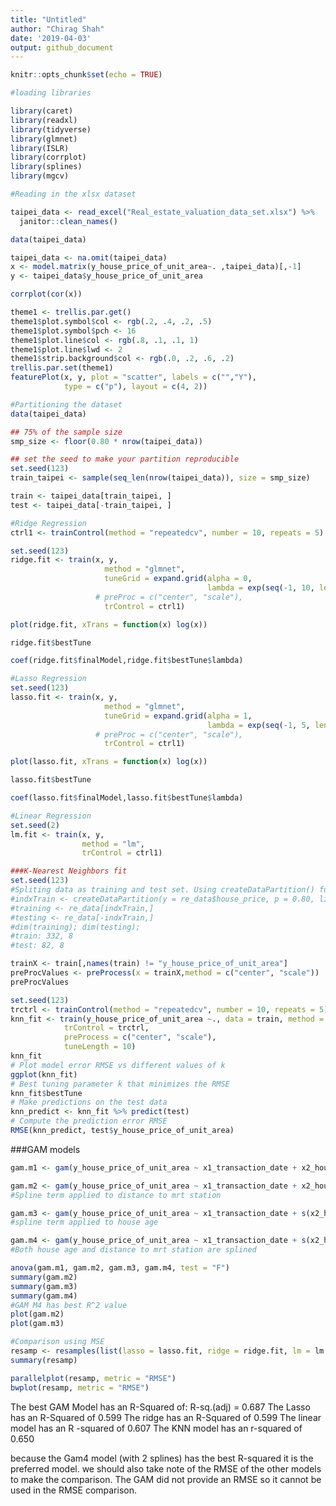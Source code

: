 ```yaml
---
title: "Untitled"
author: "Chirag Shah"
date: '2019-04-03'
output: github_document
---
```


```r
knitr::opts_chunk$set(echo = TRUE)
```

```r
#loading libraries

library(caret)
library(readxl)
library(tidyverse)
library(glmnet)
library(ISLR)
library(corrplot)
library(splines)
library(mgcv)

#Reading in the xlsx dataset

taipei_data <- read_excel("Real_estate_valuation_data_set.xlsx") %>%
  janitor::clean_names()
```

```r
data(taipei_data)

taipei_data <- na.omit(taipei_data)
x <- model.matrix(y_house_price_of_unit_area~. ,taipei_data)[,-1]
y <- taipei_data$y_house_price_of_unit_area

corrplot(cor(x))

theme1 <- trellis.par.get()
theme1$plot.symbol$col <- rgb(.2, .4, .2, .5)
theme1$plot.symbol$pch <- 16
theme1$plot.line$col <- rgb(.8, .1, .1, 1)
theme1$plot.line$lwd <- 2
theme1$strip.background$col <- rgb(.0, .2, .6, .2)
trellis.par.set(theme1)
featurePlot(x, y, plot = "scatter", labels = c("","Y"),
            type = c("p"), layout = c(4, 2))
```

```r
#Partitioning the dataset
data(taipei_data)

## 75% of the sample size
smp_size <- floor(0.80 * nrow(taipei_data))

## set the seed to make your partition reproducible
set.seed(123)
train_taipei <- sample(seq_len(nrow(taipei_data)), size = smp_size)

train <- taipei_data[train_taipei, ]
test <- taipei_data[-train_taipei, ]
```

```r
#Ridge Regression
ctrl1 <- trainControl(method = "repeatedcv", number = 10, repeats = 5)

set.seed(123)
ridge.fit <- train(x, y,
                     method = "glmnet",
                     tuneGrid = expand.grid(alpha = 0, 
                                            lambda = exp(seq(-1, 10, length = 100))),
                   # preProc = c("center", "scale"),
                     trControl = ctrl1)

plot(ridge.fit, xTrans = function(x) log(x))

ridge.fit$bestTune

coef(ridge.fit$finalModel,ridge.fit$bestTune$lambda)
```

```r
#Lasso Regression
set.seed(123)
lasso.fit <- train(x, y,
                     method = "glmnet",
                     tuneGrid = expand.grid(alpha = 1, 
                                            lambda = exp(seq(-1, 5, length=100))),
                   # preProc = c("center", "scale"),
                     trControl = ctrl1)

plot(lasso.fit, xTrans = function(x) log(x))

lasso.fit$bestTune

coef(lasso.fit$finalModel,lasso.fit$bestTune$lambda)
```

```r
#Linear Regression
set.seed(2)
lm.fit <- train(x, y,
                method = "lm",
                trControl = ctrl1)
```

```r
###K-Nearest Neighbors fit
set.seed(123)
#Spliting data as training and test set. Using createDataPartition() function from caret
#indxTrain <- createDataPartition(y = re_data$house_price, p = 0.80, list = FALSE)
#training <- re_data[indxTrain,]
#testing <- re_data[-indxTrain,]
#dim(training); dim(testing);
#train: 332, 8
#test: 82, 8

trainX <- train[,names(train) != "y_house_price_of_unit_area"]
preProcValues <- preProcess(x = trainX,method = c("center", "scale"))
preProcValues

set.seed(123)
trctrl <- trainControl(method = "repeatedcv", number = 10, repeats = 5)
knn_fit <- train(y_house_price_of_unit_area ~., data = train, method = "knn",
            trControl = trctrl,
            preProcess = c("center", "scale"),
            tuneLength = 10)
knn_fit
# Plot model error RMSE vs different values of k
ggplot(knn_fit)
# Best tuning parameter k that minimizes the RMSE
knn_fit$bestTune
# Make predictions on the test data
knn_predict <- knn_fit %>% predict(test)
# Compute the prediction error RMSE
RMSE(knn_predict, test$y_house_price_of_unit_area)
```

###GAM models
```r
gam.m1 <- gam(y_house_price_of_unit_area ~ x1_transaction_date + x2_house_age + x3_distance_to_the_nearest_mrt_station + x4_number_of_convenience_stores + x5_latitude + x6_longitude, data = taipei_data)

gam.m2 <- gam(y_house_price_of_unit_area ~ x1_transaction_date + x2_house_age + s(x3_distance_to_the_nearest_mrt_station) + x4_number_of_convenience_stores + x5_latitude + x6_longitude, data = taipei_data)
#Spline term applied to distance to mrt station

gam.m3 <- gam(y_house_price_of_unit_area ~ x1_transaction_date + s(x2_house_age) + x3_distance_to_the_nearest_mrt_station + x4_number_of_convenience_stores + x5_latitude + x6_longitude, data = taipei_data)
#spline term applied to house age

gam.m4 <- gam(y_house_price_of_unit_area ~ x1_transaction_date + s(x2_house_age) + s(x3_distance_to_the_nearest_mrt_station) + x4_number_of_convenience_stores + x5_latitude + x6_longitude, data = taipei_data)
#Both house age and distance to mrt station are splined

anova(gam.m1, gam.m2, gam.m3, gam.m4, test = "F")
summary(gam.m2)
summary(gam.m3)
summary(gam.m4)
#GAM M4 has best R^2 value
plot(gam.m2)
plot(gam.m3)
```  

```r
#Comparison using MSE
resamp <- resamples(list(lasso = lasso.fit, ridge = ridge.fit, lm = lm.fit, knn = knn_fit))
summary(resamp)

parallelplot(resamp, metric = "RMSE")
bwplot(resamp, metric = "RMSE")
```

The best GAM Model has an R-Squared of: R-sq.(adj) =  0.687
The Lasso has an R-Squared of 0.599
The ridge has an R-Squared of 0.599
The linear model has an R -squared of 0.607
The KNN model has an r-squared of 0.650

because the Gam4 model (with 2 splines) has the best R-squared it is the preferred model. we should also take note of the RMSE of the other models to make the comparison. The GAM did not provide an RMSE so it cannot be used in the RMSE comparison. 